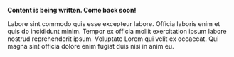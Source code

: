 **Content is being written. Come back soon!**

Labore sint commodo quis esse excepteur labore. Officia laboris enim et quis do incididunt minim. Tempor ex officia mollit exercitation ipsum labore nostrud reprehenderit ipsum. Voluptate Lorem qui velit ex occaecat. Qui magna sint officia dolore enim fugiat duis nisi in anim eu.